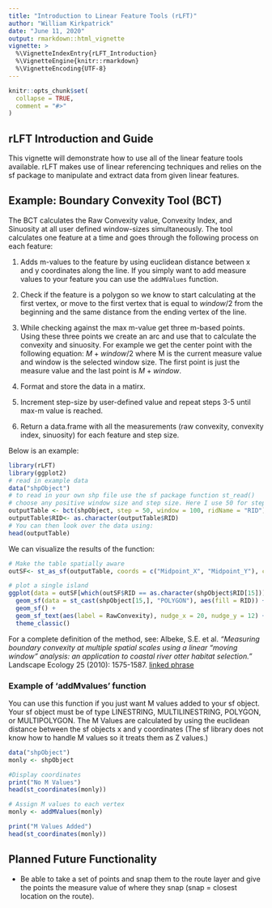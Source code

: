 ---
title: "Introduction to Linear Feature Tools (rLFT)"
author: "William Kirkpatrick"
date: "June 11, 2020"
output: rmarkdown::html_vignette
vignette: >
  %\VignetteIndexEntry{rLFT_Introduction}
  %\VignetteEngine{knitr::rmarkdown}
  %\VignetteEncoding{UTF-8}
---



```{r, include = FALSE}
knitr::opts_chunk$set(
  collapse = TRUE,
  comment = "#>"
)
```
## rLFT Introduction and Guide
This vignette will demonstrate how to use all of the linear feature tools available. rLFT makes use of linear referencing techniques and relies on the sf package to manipulate and extract data from given linear features.

## Example: Boundary Convexity Tool (BCT)
The BCT calculates the Raw Convexity value, Convexity Index, and Sinuosity at all user defined window-sizes simultaneously. The tool calculates one feature at a time and goes through the following process on each feature:

1. Adds m-values to the feature by using euclidean distance between x and y coordinates along the line. If you simply want to add measure values to your feature you can use the `addMValues` function.

1. Check if the feature is a polygon so we know to start calculating at the first vertex, or move to the first vertex that is equal to $window / 2$ from the beginning and the same distance from the ending vertex of the line.

1. While checking against the max m-value get three m-based points. Using these three points we create an arc and use that to calculate the convexity and sinuosity. For example we get the center point with the following equation: $M + window/ 2$ where M is the current measure value and window is the selected window size. The first point is just the measure value and the last point is $M + window$.

1. Format and store the data in a matirx.

1. Increment step-size by user-defined value and repeat steps 3-5 until max-m value is reached.

1. Return a data.frame with all the measurements (raw convexity, convexity index, sinuosity) for each feature and step size.

Below is an example:

```{r setup}
library(rLFT)
library(ggplot2)
# read in example data
data("shpObject")
# to read in your own shp file use the sf package function st_read()
# choose any positive window size and step size. Here I use 50 for step size and 100 for window size.
outputTable <- bct(shpObject, step = 50, window = 100, ridName = "RID")
outputTable$RID<- as.character(outputTable$RID)
# You can then look over the data using:
head(outputTable)

```

We can visualize the results of the function:
```{r fig.align='center', fig.height=5, fig.width=6}
# Make the table spatially aware
outSF<- st_as_sf(outputTable, coords = c("Midpoint_X", "Midpoint_Y"), crs = st_crs(shpObject), stringsAsFactors = FALSE)

# plot a single island
ggplot(data = outSF[which(outSF$RID == as.character(shpObject$RID[15])), ]) +
  geom_sf(data = st_cast(shpObject[15,], "POLYGON"), aes(fill = RID)) +
  geom_sf() +
  geom_sf_text(aes(label = RawConvexity), nudge_x = 20, nudge_y = 12) +
  theme_classic()

```


For a complete definition of the method, see: Albeke, S.E. et al. *“Measuring boundary convexity at multiple spatial scales using a linear “moving window” analysis: an application to coastal river otter habitat selection.”* Landscape Ecology 25 (2010): 1575-1587. [linked phrase](https://link.springer.com/article/10.1007/s10980-010-9528-4)

### Example of 'addMvalues' function
You can use this function if you just want M values added to your sf object. 
Your sf object must be of type LINESTRING, MULTILINESTRING, POLYGON, or MULTIPOLYGON.
The M Values are calculated by using the euclidean distance between the sf objects x and y coordinates
(The sf library does not know how to handle M values so it treats them as Z values.)

```{r}
data("shpObject")
monly <- shpObject

#Display coordinates
print("No M Values")
head(st_coordinates(monly))
```
```{r}
# Assign M values to each vertex
monly <- addMValues(monly)

print("M Values Added")
head(st_coordinates(monly))
```
 
## Planned Future Functionality
* Be able to take a set of points and snap them to the route layer and give the points the measure value of where they snap (snap = closest location on the route).

